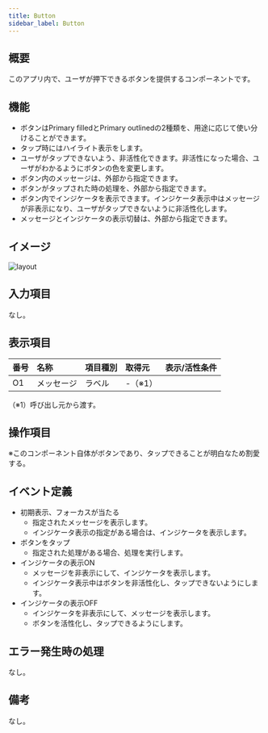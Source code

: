 ```yaml
---
title: Button
sidebar_label: Button
---
```

## 概要

このアプリ内で、ユーザが押下できるボタンを提供するコンポーネントです。

## 機能

- ボタンはPrimary filledとPrimary outlinedの2種類を、用途に応じて使い分けることができます。
- タップ時にはハイライト表示をします。
- ユーザがタップできないよう、非活性化できます。非活性になった場合、ユーザがわかるようにボタンの色を変更します。
- ボタン内のメッセージは、外部から指定できます。
- ボタンがタップされた時の処理を、外部から指定できます。
- ボタン内でインジケータを表示できます。インジケータ表示中はメッセージが非表示になり、ユーザがタップできないように非活性化します。
- メッセージとインジケータの表示切替は、外部から指定できます。

## イメージ

![layout](./layout.drawio.png)

## 入力項目

なし。

## 表示項目

| 番号 | 名称          | 項目種別    | 取得元               | 表示/活性条件                                 |
|:----|:--------------|:-----------|:--------------------|:--------------------------------------------|
| O1  | メッセージ      | ラベル     | -（※1）               |                                            |
（※1）呼び出し元から渡す。

## 操作項目

※このコンポーネント自体がボタンであり、タップできることが明白なため割愛する。

## イベント定義

- 初期表示、フォーカスが当たる
  - 指定されたメッセージを表示します。
  - インジケータ表示の指定がある場合は、インジケータを表示します。
- ボタンをタップ
  - 指定された処理がある場合、処理を実行します。
- インジケータの表示ON
  - メッセージを非表示にして、インジケータを表示します。
  - インジケータ表示中はボタンを非活性化し、タップできないようにします。
- インジケータの表示OFF
  - インジケータを非表示にして、メッセージを表示します。
  - ボタンを活性化し、タップできるようにします。

## エラー発生時の処理

なし。

## 備考

なし。

